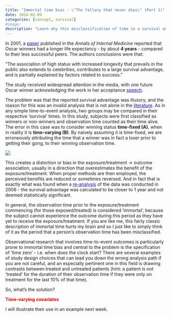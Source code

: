 ```yaml
---
title: "Immortal time bias - \"The fallacy that never dies\" (Part 1)"
date: 2024-02-09
categories: [concept, survival]
#image: 
description: "Learn why this misclassification of time in a survival analysis can seriously bias your results."
---
```


In 2001, a [paper](https://pubmed.ncbi.nlm.nih.gov/11352696/ "https://pubmed.ncbi.nlm.nih.gov/11352696/"){style="color: #1a0dab"} published in the *Annals of Internal Medicine* reported that Oscar winners had a longer life expectancy - by about **4 years** - compared to their less successful peers. The authors conclusions were that:

"The association of high status with increased longevity that prevails in the public also extends to celebrities, contributes to a large survival advantage, and is partially explained by factors related to success."

The study received widespread attention in the media, with one future Oscar winner acknowledging the work in her acceptance [speech](https://www.thecut.com/2015/02/oscar-winners-really-live-longer.html "https://www.thecut.com/2015/02/oscar-winners-really-live-longer.html"){style="color: #1a0dab"}.

The problem was that the reported survival advantage was illusory, and the reason for this was an invalid analysis that is not alone in the [literature](https://pubmed.ncbi.nlm.nih.gov/17252614/ "https://pubmed.ncbi.nlm.nih.gov/17252614/"){style="color: #1a0dab"}. As in any simple time-to-event analysis, two groups may be compared in their respective 'survival' times. In this study, subjects were first classified as winners or non-winners and observation time counted as their time alive. The error in this case was to consider winning status **time-fixed (A)**, when in reality it is **time-varying (B)**. By naively assuming it is time-fixed, we are erroneously attributing the time that a winner was in fact a loser prior to getting their gong, to their winning observation time.

![](images/immortal_time_bias.png)

This creates a distortion or bias in the exposure/treatment -\> outcome association, usually in a direction that overestimates the benefit of the exposure/treatment. When proper methods are then employed, the perceived benefits are reduced or sometimes reversed. And in fact that is exactly what was found when a [re-analysis](https://pubmed.ncbi.nlm.nih.gov/16954361/ "https://pubmed.ncbi.nlm.nih.gov/16954361/"){style="color: #1a0dab"} of the data was conducted in 2006 - the survival advantage was calculated to be closer to 1 year and not deemed statistically significant.

In general, the observation time prior to the exposure/treatment commencing (for those exposed/treated) is considered 'immortal', because the subject cannot experience the outcome during this period as they have yet to receive the exposure/treatment. If you are like me, this fairly classic description of immortal time hurts my brain and so I just like to simply think of it as the period that a person's observation time has been misclassified.

Observational research that involves time-to-event outcomes is particularly prone to immortal time bias and central to the problem is the specification of 'time zero' - i.e. when does the clock start? There are several examples of study design choices that can lead you down the wrong analysis path if you are not careful, and an especially pertinent one in this field is drawing contrasts between treated and untreated patients (hint: a patient is not 'treated' for the duration of their observation time if they were only on treatment for the last 10% of that time).

So, what's the solution?

<FONT COLOR = red>**Time-varying covariates**</FONT>

I will illustrate their use in an example next week.
